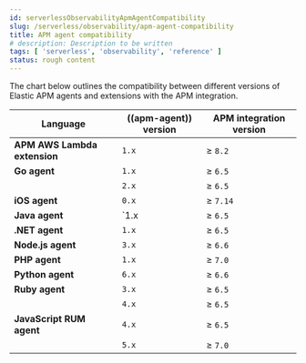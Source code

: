```yaml
---
id: serverlessObservabilityApmAgentCompatibility
slug: /serverless/observability/apm-agent-compatibility
title: APM agent compatibility
# description: Description to be written
tags: [ 'serverless', 'observability', 'reference' ]
status: rough content
---
```


<div id="agent-server-compatibility"></div>

The chart below outlines the compatibility between different versions of Elastic APM agents and extensions with the APM integration.

| Language | ((apm-agent)) version | APM integration version |
|---|---|---|
| **APM AWS Lambda extension** | `1.x` | ≥ `8.2` |
| **Go agent** | `1.x` | ≥ `6.5` |
| |`2.x` | ≥ `6.5` |
| **iOS agent** | `0.x` | ≥ `7.14` |
| **Java agent** | `1.x | ≥ `6.5` |
| **.NET agent** | `1.x` | ≥ `6.5` |
| **Node.js agent** | `3.x` | ≥ `6.6` |
| **PHP agent** | `1.x` | ≥ `7.0` |
| **Python agent** | `6.x` | ≥ `6.6` |
| **Ruby agent** | `3.x` | ≥ `6.5` |
| |`4.x` | ≥ `6.5` |
| **JavaScript RUM agent** | `4.x` | ≥ `6.5` |
| |`5.x` | ≥ `7.0` |
